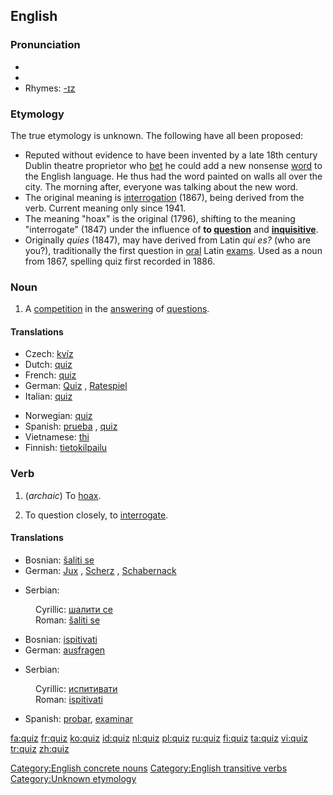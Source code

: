 {{see|Quiz}}
{{wikipedia}}
==English==

===Pronunciation===
*{{SAMPA|/kwIz/}}
*{{IPA|/kwɪz/}}
*Rhymes: [[Rhymes:English:-ɪz|-ɪz]]

===Etymology===
The true etymology is unknown.  The following have all been proposed:
*Reputed without evidence to have been invented by a late 18th century Dublin theatre proprietor who [[bet]] he could add a new nonsense [[word]] to the English language. He thus had the word painted on walls all over the city. The morning after, everyone was talking about the new word.
*The original meaning is [[interrogation]] (1867), being derived from the verb. Current meaning only since 1941.
*The meaning "hoax" is the original (1796), shifting to the meaning "interrogate" (1847) under the influence of '''to [[question]]''' and '''[[inquisitive]]'''.
*Originally ''quies'' (1847), may have derived from Latin ''qui es?'' (who are you?), traditionally the first question in [[oral]] Latin [[exam]]s. Used as a noun from 1867, spelling quiz first recorded in 1886.

===Noun===
{{en-noun|quizzes}}

# A [[competition]] in the [[answer]]ing of [[question]]s.

====Translations====
{{top}}
*Czech: [[kvíz]]
*Dutch: [[#Dutch|quiz]]
*French: [[#French|quiz]] {{m}}
*German: [[Quiz]] {{n}}, [[Ratespiel]] {{n}}
*Italian: [[#Italian|quiz]] {{m}}
{{mid}}
*Norwegian: [[#Norwegian|quiz]]
*Spanish: [[prueba]] {{f}}, [[Spanish|quiz]] {{m}}
*Vietnamese: [[thi]]<!--put this on the Vietnamese page: (meaning [[Test#Noun|test]])-->
*Finnish: [[tietokilpailu]]
{{bottom}}

===Verb===
{{en-verb|quiz|z|es}}

# {{transitive}} (''archaic'') To [[hoax]].
# {{transitive}} To question closely, to [[interrogate]].

====Translations====
{{trans-top|hoax}}
*Bosnian: [[šaliti se]]
*German: [[Jux]] {{m}}, [[Scherz]] {{m}}, [[Schabernack]] {{m}}
{{trans-mid}}
*Serbian:
:Cyrillic: [[шалити се]]
:Roman: [[šaliti se]]
{{trans-bottom}}

{{trans-top|interrogate}}
*Bosnian: [[ispitivati]]
*German: [[ausfragen]]
{{trans-mid}}
*Serbian:
:Cyrillic: [[испитивати]]
:Roman: [[ispitivati]]
*Spanish: [[probar]], [[examinar]]
{{trans-bottom}}

[[Category:English concrete nouns]]
[[Category:English transitive verbs]]
[[Category:Unknown etymology]]

[[fa:quiz]]
[[fr:quiz]]
[[ko:quiz]]
[[id:quiz]]
[[nl:quiz]]
[[pl:quiz]]
[[ru:quiz]]
[[fi:quiz]]
[[ta:quiz]]
[[vi:quiz]]
[[tr:quiz]]
[[zh:quiz]]